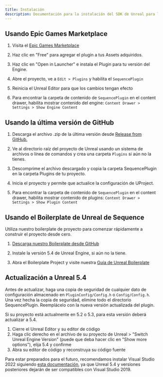 ```yaml
---
title: Instalación
description: Documentación para la instalación del SDK de Unreal para la infraestructura de Sequence para juegos web3.
---
```


## Usando Epic Games Marketplace

1.  Visita el [Epic Games Marketplace](https://www.unrealengine.com/marketplace/en-US/product/sequence-embedded-wallets)

2.  Haz clic en "Free" para agregar el plugin a tus Assets adquiridos.

3.  Haz clic en "Open in Launcher" e instala el Plugin para tu versión del Engine.

4.  Abre el proyecto, ve a `Edit > Plugins` y habilita el `SequencePlugin`

5.  Reinicia el Unreal Editor para que los cambios tengan efecto

6.  Para encontrar la carpeta de contenido de `SequencePlugin` en el content drawer, habilita mostrar contenido del engine: `Content Drawer > Settings > Show Engine Content`

## Usando la última versión de GitHub

1.  Descarga el archivo .zip de la última versión desde [Release from GitHub.](https://github.com/0xsequence/sequence-unreal/releases)

2.  Ve al directorio raíz del proyecto de Unreal usando un sistema de archivos o línea de comandos y crea una carpeta `Plugins` si aún no la tienes.

3.  Descomprime el archivo descargado y copia la carpeta SequencePlugin en la carpeta Plugins de tu proyecto.

4.  Inicia el proyecto y permite que actualice la configuración de UProject.

5.  Para encontrar la carpeta de contenido de `SequencePlugin` en el content drawer, habilita mostrar contenido de plugins: `Content Drawer > Settings > Show Plugin Content`

## Usando el Boilerplate de Unreal de Sequence
Utiliza nuestro boilerplate de proyecto para comenzar rápidamente a construir el proyecto desde cero.
1.  [Descarga nuestro Boilerplate desde GitHub](https://github.com/0xsequence/unreal-embedded-wallet-boilerplate)

2.  Instale la versión 5.4 de Unreal Engine, si aún no la tiene.

3.  Abra el Boilerplate Project y visite nuestra [Guía de Unreal Boilerplate](/guides/unreal-ew-guide)

## Actualización a Unreal 5.4
Antes de actualizar, haga una copia de seguridad de cualquier dato de configuración almacenado en `PluginConfig/Config.h` o `Config/Config.h`. Una vez hecha la copia de seguridad, elimine todo el directorio SequencePlugin. Reemplácelo con la nueva versión actualizada del plugin.

Si su proyecto está actualmente en 5.2 o 5.3, para esta versión deberá actualizar a 5.4.
1. Cierre el Unreal Editor y su editor de código
2. Haga clic derecho en el archivo de su proyecto de Unreal > "Switch Unreal Engine Version" (puede que deba hacer clic en "Show more options"), elija 5.4 y confirme
3. Abra su editor de código y reconstruya su código fuente

Para estar preparados para el futuro, recomendamos instalar Visual Studio 2022 siguiendo [esta documentación](https://dev.epicgames.com/documentation/en-us/unreal-engine/setting-up-visual-studio-development-environment-for-cplusplus-projects-in-unreal-engine), ya que Unreal 5.4 y versiones posteriores dejarán de ser compatibles con Visual Studio 2019.